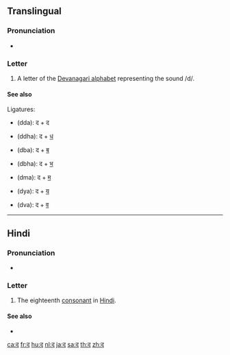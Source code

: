{{Devanagari character info|hex=926|name=DEVANAGARI LETTER DA|image=[[File:Deva-द-order.gif|100px]]}}
{{also|ढ|ट}}
==Translingual==

===Pronunciation===
* {{IPA|/d̪ə/|lang=mul}}

===Letter===
{{mul-Deva|da}}

# A letter of the [[Devanagari alphabet]] representing the sound /d/.

====See also====
Ligatures:
* {{l|mul|द्द}} (dda): द + द
* {{l|mul|द्ध}} (ddha): द + [[ध]]
* {{l|mul|द्ब}} (dba): द + [[ब]]
* {{l|mul|द्भ}} (dbha): द + [[भ]]
* {{l|mul|द्म}} (dma): द + [[म]]
* {{l|mul|द्य}} (dya): द + [[य]]
* {{l|mul|द्व}} (dva): द + [[व]]

----

==Hindi==

===Pronunciation===
* {{IPA|[d̪ə]|lang=hi}}

===Letter===
{{head|hi|letter}}

# The eighteenth [[consonant]] in [[Hindi]].

====See also====
* {{list:Devanagari script letters/hi}}

[[ca:द]]
[[fr:द]]
[[hu:द]]
[[nl:द]]
[[ja:द]]
[[sa:द]]
[[th:द]]
[[zh:द]]